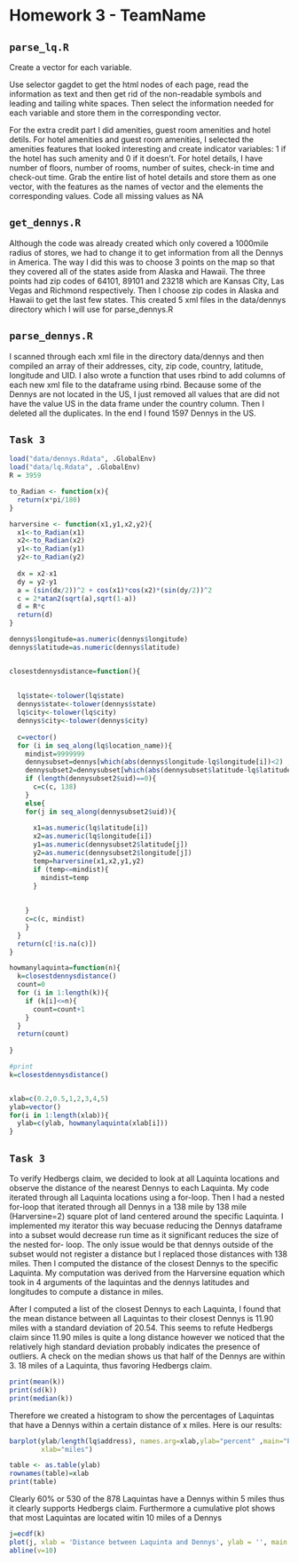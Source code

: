 Homework 3 - TeamName
========================================================

## `parse_lq.R`
Create a vector for each variable.

Use selector gagdet to get the html nodes of each page, read the information as text
and then get rid of the non-readable symbols and leading and tailing white spaces. 
Then select the information needed for each variable and store them in the corresponding
vector.

For the extra credit part I did amenities, guest room amenities and hotel detils.
For hotel amenities and guest room amenities, I selected the amenities features 
that looked interesting and create indicator variables: 1 if the hotel has such
amenity and 0 if it doesn't. For hotel details, I have number of floors, number 
of rooms, number of suites, check-in time and check-out time. Grab the entire list
of hotel details and store them as one vector, with the features as the names of 
vector and the elements the corresponding values. Code all missing values as NA

## `get_dennys.R`

Although the code was already created which only covered a 1000mile radius of stores, we had to change it to get information from all the Dennys in America. The way I did this was to choose 3 points on the map so that they covered all of the states aside from Alaska and Hawaii. The three points had zip codes of 64101, 89101 and 23218 which are Kansas City, Las Vegas and Richmond respectively. Then I choose zip codes in Alaska and Hawaii to get the last few states. This created 5 xml files in the data/dennys directory which I will use for parse_dennys.R

## `parse_dennys.R`
I scanned through each xml file in the directory data/dennys and then compiled an array of their addresses, city, zip code, country, latitude, longitude and UID. I also wrote a function that uses rbind to add columns of each new xml file to the dataframe using rbind. Because some of the Dennys are not located in the US, I just removed all values that are did not have the value US in the data frame under the country column. Then I deleted all the duplicates. In the end I found 1597 Dennys in the US. 



## `Task 3`


```r
load("data/dennys.Rdata", .GlobalEnv)
load("data/lq.Rdata", .GlobalEnv)
R = 3959

to_Radian <- function(x){
  return(x*pi/180)
}

harversine <- function(x1,y1,x2,y2){
  x1<-to_Radian(x1)
  x2<-to_Radian(x2)
  y1<-to_Radian(y1)
  y2<-to_Radian(y2)
  
  dx = x2-x1
  dy = y2-y1
  a = (sin(dx/2))^2 + cos(x1)*cos(x2)*(sin(dy/2))^2
  c = 2*atan2(sqrt(a),sqrt(1-a))
  d = R*c
  return(d)
}

dennys$longitude=as.numeric(dennys$longitude)
dennys$latitude=as.numeric(dennys$latitude)


closestdennysdistance=function(){
  
 
  lq$state<-tolower(lq$state)
  dennys$state<-tolower(dennys$state)
  lq$city<-tolower(lq$city)
  dennys$city<-tolower(dennys$city)
  
  c=vector()
  for (i in seq_along(lq$location_name)){
    mindist=9999999
    dennysubset=dennys[which(abs(dennys$longitude-lq$longitude[i])<2) ,]
    dennysubset2=dennysubset[which(abs(dennysubset$latitude-lq$latitude[i])<2),]
    if (length(dennysubset2$uid)==0){
      c=c(c, 138)
    }
    else{
    for(j in seq_along(dennysubset2$uid)){
      
      x1=as.numeric(lq$latitude[i])
      x2=as.numeric(lq$longitude[i])
      y1=as.numeric(dennysubset2$latitude[j])
      y2=as.numeric(dennysubset2$longitude[j])
      temp=harversine(x1,x2,y1,y2) 
      if (temp<=mindist){
        mindist=temp
      }
      
      
    }
    c=c(c, mindist)
    }
  }
  return(c[!is.na(c)])
}

howmanylaquinta=function(n){
  k=closestdennysdistance()
  count=0
  for (i in 1:length(k)){
    if (k[i]<=n){
      count=count+1
    }
  }
  return(count)
  
}

#print
k=closestdennysdistance()


xlab=c(0.2,0.5,1,2,3,4,5)
ylab=vector()
for(i in 1:length(xlab)){
  ylab=c(ylab, howmanylaquinta(xlab[i]))
}
```

## `Task 3`
 To verify Hedbergs claim, we decided to look at all Laquinta locations and observe the distance of the nearest Dennys to each Laquinta. My code iterated through all Laquinta locations using a for-loop. Then I had a nested for-loop that iterated through all Dennys in a 138 mile by 138 mile (Harversine=2) square plot of land centered around the specific Laquinta. I implemented my iterator this way becuase reducing the Dennys dataframe into a subset would decrease run time as it significant reduces the size of the nested for- loop. The only issue would be that dennys outside of the subset would not register a distance but I replaced those distances with 138 miles. Then I  computed the distance of the closest Dennys to the specific Laquinta. My computation was derived from the Harversine equation which took in 4 arguments of the laquintas and the dennys latitudes and longitudes to compute a distance in miles. 

After I computed a list of the closest Dennys to each Laquinta, I found that the mean distance between all Laquintas to their closest Dennys is 11.90 miles with a standard deviation of 20.54. This seems to refute Hedbergs claim since 11.90 miles is quite a long distance however we noticed that the relatively high standard deviation probably indicates the presence of outliers. A check on the median shows us that half of the Dennys are within 3. 18 miles of a Laquinta, thus favoring Hedbergs claim.

```r
print(mean(k))
print(sd(k))
print(median(k))

```

Therefore we created a histogram to show the percentages of Laquintas that have a Dennys within a certain distance of x miles. 
Here is our results:

```r
barplot(ylab/length(lq$address), names.arg=xlab,ylab="percent" ,main="Percentage of Laquintas with Dennys within x miles ", 
        xlab="miles")


```

```r
table <- as.table(ylab)
rownames(table)=xlab
print(table)
```
Clearly 60% or 530 of the 878 Laquintas have a Dennys within 5 miles thus it clearly supports Hedbergs claim. 
Furthermore a cumulative plot shows that most Laquintas are located witin 10 miles of a Dennys
```r
j=ecdf(k)
plot(j, xlab = 'Distance between Laquinta and Dennys', ylab = '', main = 'Empirical Cumluative Distribution of distance')
abline(v=10)
```